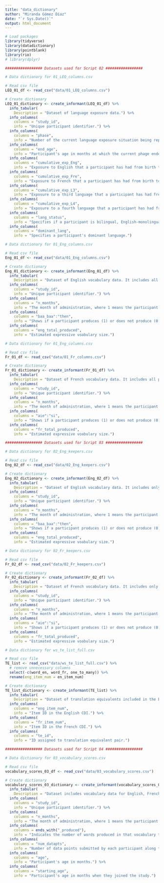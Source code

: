 ```yaml
---
title: "data_dictionary"
author: "Miranda Gómez Díaz"
date: "`r Sys.Date()`"
output: html_document
---
```

```r
# Load packages
library(tidyverse)
library(datadictionary)
library(pointblank)
library(rio)
# library(dplyr)
```

```r
################# Datasets used for Script 02 ################# 
```

```r
# Data dictionary for 01_LEQ_columns.csv

# Read csv file
LEQ_01_df <- read_csv("data/01_LEQ_columns.csv")

# Create dictionary
LEQ_01_dictionary <- create_informant(LEQ_01_df) %>% 
  info_tabular(
    Description = "Dataset of language exposure data.") %>%
  info_columns(
    columns = "study_id",
    info = "Unique participant identifier.") %>%
  info_columns(
    columns = "phase",
    info = "Number of the current language exposure situation being reported for a participant.") %>%
  info_columns(
    columns = "end_age",
    info = "Participant's age in months at which the current phage ended.") %>%
  info_columns(
    columns = "cumulative_exp_Eng",
    info = "Exposure to English that a participant has had from birth to the current phase. Percentage expressed in decimal.") %>%
  info_columns(
    columns = "cumulative_exp_Fre",
    info = "Exposure to French that a participant has had from birth to the current phase. Percentage expressed in decimal.") %>%
  info_columns(
    columns = "cumulative_exp_L3",
    info = "Exposure to a third language that a participant has had from birth to the current phase. Percentage expressed in decimal.") %>%
  info_columns(
    columns = "cumulative_exp_L4",
    info = "Exposure to a fourth language that a participant has had from birth to the current phase. Percentage expressed in decimal.") %>%
  info_columns(
    columns = "lang_status",
    info = "Specifies if a participant is bilingual, English-monolingual or French-monolingual.") %>%
  info_columns(
    columns = "dominant_lang",
    info = "Specifies a participant's dominant language.") 
```

```r
# Data dictionary for 01_Eng_columns.csv

# Read csv file
Eng_01_df <- read_csv("data/01_Eng_columns.csv") 

# Create dictionary
Eng_01_dictionary <- create_informant(Eng_01_df) %>% 
  info_tabular(
    Description = "Dataset of English vocabulary data. It includes all participants.") %>%
  info_columns(
    columns = "study_id",
    info = "Unique participant identifier.") %>%
  info_columns(
    columns = "n_months",
    info = "The month of administration, where 1 means the participant contributed data the first month after they entered the study. The subsequent numbers refer to the month when they contributed data along the study.") %>%
  info_columns(
    columns = "baa_baa":"then",
    info = "Shows if a participant produces (1) or does not produce (0) the word.") %>%
  info_columns(
    columns = "eng_total_produced",
    info = "Estimated expressive voabulary size.") 
```
```r
# Data dictionary for 01_Eng_columns.csv

# Read csv file
Fr_01_df <- read_csv("data/01_Fr_columns.csv") 

# Create dictionary
Fr_01_dictionary <- create_informant(Fr_01_df) %>% 
  info_tabular(
    Description = "Dataset of French vocabulary data. It includes all participants.") %>%
  info_columns(
    columns = "study_id",
    info = "Unique participant identifier.") %>%
  info_columns(
    columns = "n_months",
    info = "The month of administration, where 1 means the participant contributed data the first month after they entered the study. The subsequent numbers refer to the month when they contributed data along the study.") %>%
  info_columns(
    columns = "aie":"si",
    info = "Shows if a participant produces (1) or does not produce (0) the word.") %>%
  info_columns(
    columns = "fr_total_produced",
    info = "Estimated expressive voabulary size.")  
```
```r
################# Datasets used for Script 03 ################# 
```

```r
# Data dictionary for 02_Eng_keepers.csv

# Read csv file
Eng_02_df <- read_csv("data/02_Eng_keepers.csv")

# Create dictionary
Eng_02_dictionary <- create_informant(Eng_02_df) %>% 
  info_tabular(
    Description = "Dataset of English vocabulary data. It includes only participants that met inclusion criteria.") %>%
  info_columns(
    columns = "study_id",
    info = "Unique participant identifier.") %>%
  info_columns(
    columns = "n_months",
    info = "The month of administration, where 1 means the participant contributed data the first month after they entered the study. The subsequent numbers refer to the month when they contributed data along the study.") %>%
  info_columns(
    columns = "baa_baa":"then",
    info = "Shows if a participant produces (1) or does not produce (0) the word.") %>%
  info_columns(
    columns = "eng_total_produced",
    info = "Estimated expressive voabulary size.") 
```

```r
# Data dictionary for 02_Fr_keepers.csv

# Read csv file
Fr_02_df <- read_csv("data/02_Fr_keepers.csv")

# Create dictionary
Fr_02_dictionary <- create_informant(Fr_02_df) %>% 
  info_tabular(
    Description = "Dataset of French vocabulary data. It includes only participants that met inclusion criteria.") %>%
  info_columns(
    columns = "study_id",
    info = "Unique participant identifier.") %>%
  info_columns(
    columns = "n_months",
    info = "The month of administration, where 1 means the participant contributed data the first month after they entered the study. The subsequent numbers refer to the month when they contributed data along the study.") %>%
  info_columns(
    columns = "aie":"si",
    info = "Shows if a participant produces (1) or does not produce (0) the word.") %>%
  info_columns(
    columns = "fr_total_produced",
    info = "Estimated expressive voabulary size.") 
```

```r
# Data dictionary for ws_te_list_full.csv

# Read csv file
TE_list <- read_csv("data/ws_te_list_full.csv") %>%
  # remove unnecessary columns
  select(-c(word_en, word_fr, one_to_many)) %>%
  rename(eng_item_num = en_item_num)

# Create dictionary
TE_list_dictionary <- create_informant(TE_list) %>% 
  info_tabular(
    Description = "Dataset of translation equivalents included in the English and French CDI.") %>%
  info_columns(
    columns = "eng_item_num",
    info = "Item ID in the English CDI.") %>%
  info_columns(
    columns = "fr_item_num",
    info = "Item ID in the French CDI.") %>%
  info_columns(
    columns = "te_id",
    info = "ID assigned to translation equivalent pair.")
```

```r
################# Datasets used for Script 04 ################# 
```

```r
# Data dictionary for 03_vocabulary_scores.csv

# Read csv file
vocabulary_scores_03_df <- read_csv("data/03_vocabulary_scores.csv") 

# Create dictionary
vocabulary_scores_03_dictionary <- create_informant(vocabulary_scores_03_df) %>% 
  info_tabular(
    Description = "Dataset includes vocabulary data for English, French, word, and concept vocabularies.") %>%
  info_columns(
    columns = "study_id",
    info = "Unique participant identifier.") %>%
  info_columns(
    columns = "n_months",
    info = "The month of administration, where 1 means the participant contributed data the first month after they entered the study. The subsequent numbers refer to the month when they contributed data along the study.") %>% 
  info_columns(
    columns = ends_with("_produced"),
    info = "Indicates the number of words produced in that vocabulary type by a participant in that month.") %>% 
  info_columns(
    columns = "num_datapts",
    info = "Number of data points submitted by each participant along the study.") %>% 
  info_columns(
    columns = "age",
    info = "Participant's age in months.") %>% 
  info_columns(
    columns = "starting_age",
    info = "Participant's age in months when they joined the study.") 

```


